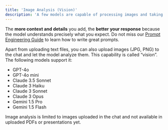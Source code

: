 ```yaml
---
title: 'Image Analysis (Vision)'
description: 'A few models are capable of processing images and taking them into account for their answer generation. This can be used to extract text, describe or analyse images.'
---
```


<Tip>The **more context and details** you add, the **better your response** because the model understands precisely what you expect. Do not miss our [Prompt Engineering Guide](/resources/prompt-elements) to learn how to write great prompts.</Tip>
 
Apart from uploading text files, you can also upload images (JPG, PNG) to the chat and let the model analyze them. This capability is called “vision”. The following models support it:
- GPT-4o
- GPT-4o mini
- Claude 3.5 Sonnet
- Claude 3 Haiku
- Claude 3 Sonnet
- Claude 3 Opus
- Gemini 1.5 Pro
- Gemini 1.5 Flash

Image analysis is limited to images uploaded in the chat and not available in uploaded PDFs or presentations yet.
